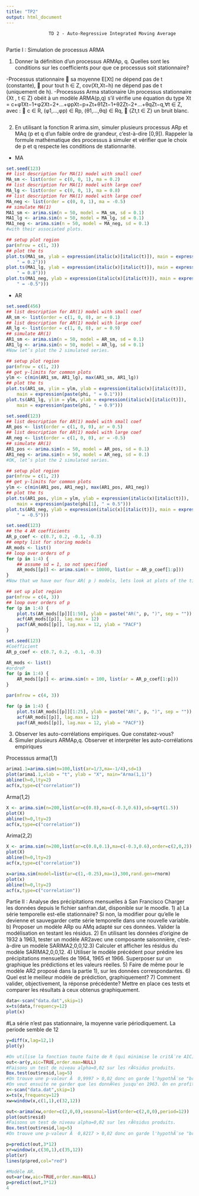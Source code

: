 ```yaml
---
title: "TP2"
output: html_document
---
```

                    TD 2 - Auto-Regressive Integrated Moving Average
                  
Partie I : Simulation de processus ARMA



1) Donner la définition d’un processus ARMA​p, q.​ Quelles sont les conditions sur les coefficients pour que ce processus soit stationnaire?

-Processus stationnaire
􏰀 sa moyenne E[Xt] ne dépend pas de t (constante),
􏰀 pour tout h ∈ Z, cov(Xt,Xt−h) ne dépend pas de t (uniquement de h).
-Processuss Arma stationaire 
Un processus stationnaire {Xt , t ∈ Z} obéit à un modèle ARMA(p,q) s’il vérifie une équation du type
Xt = c+φ1Xt−1+φ2Xt−2+...+φpXt−p+Zt+θ1Zt−1+θ2Zt−2+...+θqZt−q,∀t ∈ Z,
avec :
􏰀 c ∈ R, (φ1,...,φp) ∈ Rp, (θ1,...,θq) ∈ Rq, 􏰀 {Zt,t ∈ Z} un bruit blanc.

```r

```




2) En utilisant la fonction R ​arima.sim​, simuler plusieurs processus AR​p et MA​q (p et q d’un faible ordre de grandeur, c'est-à-dire [0,9]). Rappeler la formule mathématique des processus à simuler et vérifier que le choix de p et q respecte les conditions de stationnarité.




- MA
```r
set.seed(123)
## list description for MA(1) model with small coef
MA_sm <- list(order = c(0, 0, 1), ma = 0.2)
## list description for MA(1) model with large coef
MA_lg <- list(order = c(0, 0, 1), ma = 0.8)
## list description for MA(1) model with large coef
MA_neg <- list(order = c(0, 0, 1), ma = -0.5)
## simulate MA(1)
MA1_sm <- arima.sim(n = 50, model = MA_sm, sd = 0.1)
MA1_lg <- arima.sim(n = 50, model = MA_lg, sd = 0.1)
MA1_neg <- arima.sim(n = 50, model = MA_neg, sd = 0.1)
#with their associated plots.

## setup plot region
par(mfrow = c(1, 3))
## plot the ts
plot.ts(MA1_sm, ylab = expression(italic(x)[italic(t)]), main = expression(paste(theta, 
    " = 0.2")))
plot.ts(MA1_lg, ylab = expression(italic(x)[italic(t)]), main = expression(paste(theta, 
    " = 0.8")))
plot.ts(MA1_neg, ylab = expression(italic(x)[italic(t)]), main = expression(paste(theta, 
    " = -0.5")))
```
- AR

```r
set.seed(456)
## list description for AR(1) model with small coef
AR_sm <- list(order = c(1, 0, 0), ar = 0.1)
## list description for AR(1) model with large coef
AR_lg <- list(order = c(1, 0, 0), ar = 0.9)
## simulate AR(1)
AR1_sm <- arima.sim(n = 50, model = AR_sm, sd = 0.1)
AR1_lg <- arima.sim(n = 50, model = AR_lg, sd = 0.1)
#Now let’s plot the 2 simulated series.

## setup plot region
par(mfrow = c(1, 2))
## get y-limits for common plots
ylm <- c(min(AR1_sm, AR1_lg), max(AR1_sm, AR1_lg))
## plot the ts
plot.ts(AR1_sm, ylim = ylm, ylab = expression(italic(x)[italic(t)]), 
    main = expression(paste(phi, " = 0.1")))
plot.ts(AR1_lg, ylim = ylm, ylab = expression(italic(x)[italic(t)]), 
    main = expression(paste(phi, " = 0.9")))
```
```r
set.seed(123)
## list description for AR(1) model with small coef
AR_pos <- list(order = c(1, 0, 0), ar = 0.5)
## list description for AR(1) model with large coef
AR_neg <- list(order = c(1, 0, 0), ar = -0.5)
## simulate AR(1)
AR1_pos <- arima.sim(n = 50, model = AR_pos, sd = 0.1)
AR1_neg <- arima.sim(n = 50, model = AR_neg, sd = 0.1)
#OK, let’s plot the 2 simulated series.

## setup plot region
par(mfrow = c(1, 2))
## get y-limits for common plots
ylm <- c(min(AR1_pos, AR1_neg), max(AR1_pos, AR1_neg))
## plot the ts
plot.ts(AR1_pos, ylim = ylm, ylab = expression(italic(x)[italic(t)]), 
    main = expression(paste(phi[1], " = 0.5")))
plot.ts(AR1_neg, ylab = expression(italic(x)[italic(t)]), main = expression(paste(phi[1], 
    " = -0.5")))
```
```r
set.seed(123)
## the 4 AR coefficients
AR_p_coef <- c(0.7, 0.2, -0.1, -0.3)
## empty list for storing models
AR_mods <- list()
## loop over orders of p
for (p in 1:4) {
    ## assume sd = 1, so not specified
    AR_mods[[p]] <- arima.sim(n = 10000, list(ar = AR_p_coef[1:p]))
}
#Now that we have our four AR( p ) models, lets look at plots of the time series, ACF’s, and PACF’s.

## set up plot region
par(mfrow = c(4, 3))
## loop over orders of p
for (p in 1:4) {
    plot.ts(AR_mods[[p]][1:50], ylab = paste("AR(", p, ")", sep = ""))
    acf(AR_mods[[p]], lag.max = 12)
    pacf(AR_mods[[p]], lag.max = 12, ylab = "PACF")
}
```


```r

set.seed(123)
#Coéfficient
AR_p_coef <- c(0.7, 0.2, -0.1, -0.3)

AR_mods <- list()
#ordreP
for (p in 1:4) {
    AR_mods[[p]] <- arima.sim(n = 100, list(ar = AR_p_coef[1:p]))
}

par(mfrow = c(4, 3))

for (p in 1:4) {
    plot.ts(AR_mods[[p]][1:25], ylab = paste("AR(", p, ")", sep = ""))
    acf(AR_mods[[p]], lag.max = 12)
    pacf(AR_mods[[p]], lag.max = 12, ylab = "PACF")}

```







3) Observer les auto-corrélations empiriques. Que constatez-vous?
4) Simuler plusieurs ARMA​p,q.​ Observer et interpréter les auto-corrélations
empiriques

Processsus arma(1,1)
```r
arima1.1=arima.sim(n=100,list(ar=1/3,ma=-1/4),sd=1)
plot(arima1.1,xlab = "t", ylab = "X", main="Arma(1,1)")
abline(h=0,lty=2)
acf(x,type=c("correlation"))
```

Arma(1,2)
```r
X <- arima.sim(n=200,list(ar=c(0.8),ma=c(-0.3,0.6)),sd=sqrt(1.5))
plot(X)
abline(h=0,lty=2)
acf(x,type=c("correlation"))
```






Arima(2,2)
```r
X <- arima.sim(n=200,list(ar=c(0.8,0.1),ma=c(-0.3,0.6),order=c(2,0,2)),sd=sqrt(1.5))
plot(X)
abline(h=0,lty=2)
acf(x,type=c("correlation"))
```

```r
x=arima.sim(model=list(ar=c(1,-0.25),ma=1),300,rand.gen=rnorm)
plot(x)
abline(h=0,lty=2)
acf(x,type=c("correlation"))
```



Partie II : Analyse des précipitations mensuelles à San Francisco Charger les données depuis le fichier sanfran.dat, disponible sur le moodle.
1)
a) La série temporelle est-elle stationnaire? Si non, la modifier pour qu’elle le
devienne et sauvegarder cette série temporelle dans une nouvelle
variable.
b) Proposer un modèle AR​p​ ou AM​q​ adapté sur ces données. Valider la
modélisation en testant les résidus.
2) En utilisant les données d’origine de 1932 à 1963, tester un modèle AR​2​ avec
une composante saisonnière, c’est-à-dire un modèle SARIMA​2,0,0,12.​
3) Calculer et afficher les résidus du modèle SARIMA​2,0,0,12.​
4) Utiliser le modèle précédent pour prédire les précipitations mensuelles de 1964,
1965 et 1966. Superposer sur un graphique les prédictions et les valeurs réelles.
5) Faire de même pour le modèle AR​2​ proposé dans la partie 1), sur les données
correspondantes.
6) Quel est le meilleur modèle de prédiction, graphiquement?
7) Comment valider, objectivement, la réponse précédente? Mettre en place ces
tests et comparer les résultats à ceux obtenus graphiquement.

```r
data<-scan("data.dat",skip=1)
x=ts(data,frequency=12)
plot(x)
```


#La série n'est pas stationnaire, la moyenne varie périodiquement. La periode semble de 12 


```r
y=diff(x,lag=12,1)
plot(y)
```

```r
#On utilise la fonction toute faite de R (qui minimise le critÃ¨re AIC).
out<-ar(y,aic=TRUE,order.max=NULL)
#Faisons un test de niveau alpha=0,02 sur les rÃ©sidus produits. 
Box.test(out$resid,lag=5)
#On trouve une p-valeur Ã  0,9997 > 0,02 donc on garde l'hypothÃ¨se "bruit blanc".
#On veut ensuite ne garder que les donnÃ©es jusqu'en 1963. On en profite pour les mettre en forme plus joliment.
x<-scan("data.dat",skip=1)
x=ts(x,frequency=12)
xw=window(x,c(1,1),c(32,12))
```
```r
out<-arima(xw,order=c(2,0,0),seasonal=list(order=c(2,0,0),period=12))
plot(out$resid)
#Faisons un test de niveau alpha=0,02 sur les rÃ©sidus produits. 
Box.test(out$resid,lag=5)
#On trouve une p-valeur Ã  0,8217 > 0,02 donc on garde l'hypothÃ¨se "bruit blanc".

```
```r
p=predict(out,3*12)
xr=window(x,c(30,1),c(35,12))
plot(xr)
lines(p$pred,col="red")
```
```r
#Modèle AR.
out=ar(xw,aic=TRUE,order.max=NULL)
p=predict(out,3*12)
4
```

